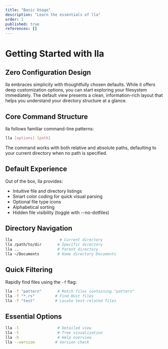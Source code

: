 ```yaml
---
title: "Basic Usage"
description: "Learn the essentials of lla"
order: 1
published: true
references: []
---
```

# Getting Started with lla

## Zero Configuration Design

lla embraces simplicity with thoughtfully chosen defaults. While it offers deep customization options, you can start exploring your filesystem immediately. The default view presents a clean, information-rich layout that helps you understand your directory structure at a glance.

## Core Command Structure

lla follows familiar command-line patterns:

```bash
lla [options] [path]
```

The command works with both relative and absolute paths, defaulting to your current directory when no path is specified.

## Default Experience

Out of the box, lla provides:
- Intuitive file and directory listings
- Smart color coding for quick visual parsing
- Optional file type icons
- Alphabetical sorting
- Hidden file visibility (toggle with --no-dotfiles)

## Directory Navigation

```bash
lla                     # Current directory
lla /path/to/dir       # Specific directory
lla ..                 # Parent directory
lla ~/Documents        # Home directory Documents
```

## Quick Filtering

Rapidly find files using the `-f` flag:

```bash
lla -f "pattern"       # Match files containing "pattern"
lla -f "*.rs"         # Find Rust files
lla -f "test"         # Locate test-related files
```

## Essential Options

```bash
lla -l                 # Detailed view
lla -t                 # Tree visualization
lla -h                 # Help overview
lla --version         # Version check
```